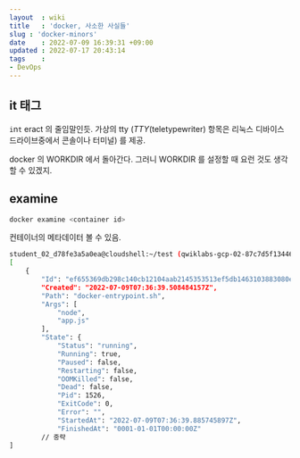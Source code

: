 ```yaml
---
layout  : wiki
title   : 'docker, 사소한 사실들' 
slug : 'docker-minors'
date    : 2022-07-09 16:39:31 +09:00
updated : 2022-07-17 20:43:14
tags    : 
- DevOps
---
```


## it 태그 

`i`n`t` eract 의 줄임말인듯. 가상의 tty (_TTY_(teletypewriter) 항목은 리눅스 디바이스 드라이브중에서 콘솔이나 터미널) 를 제공.

docker 의 WORKDIR 에서 돌아간다. 그러니 WORKDIR 를 설정할 때 요런 것도 생각할 수 있겠지. 


## examine

```bash
docker examine <container id> 
```
컨테이너의 메타데이터 볼 수 있음. 

```bash
student_02_d78fe3a5a0ea@cloudshell:~/test (qwiklabs-gcp-02-87c7d5f13446)$ docker inspect ef655369db29
[
    {
        "Id": "ef655369db298c140cb12104aab2145353513ef5db1463103883080ee9d96445",
        "Created": "2022-07-09T07:36:39.508484157Z",
        "Path": "docker-entrypoint.sh",
        "Args": [
            "node",
            "app.js"
        ],
        "State": {
            "Status": "running",
            "Running": true,
            "Paused": false,
            "Restarting": false,
            "OOMKilled": false,
            "Dead": false,
            "Pid": 1526,
            "ExitCode": 0,
            "Error": "",
            "StartedAt": "2022-07-09T07:36:39.885745897Z",
            "FinishedAt": "0001-01-01T00:00:00Z"
        // 중략
]

```
